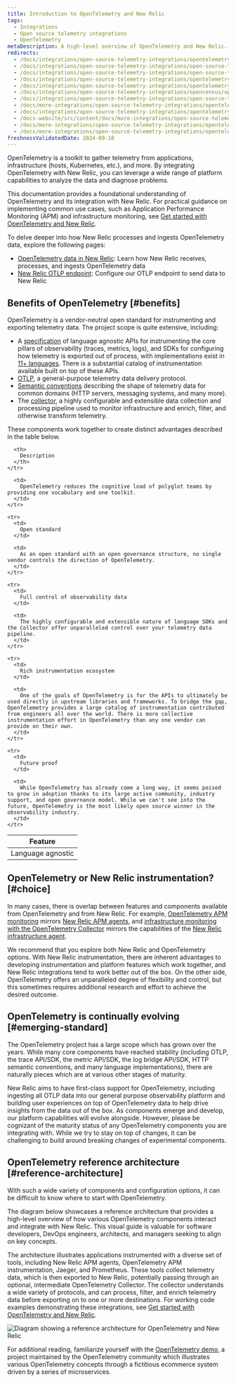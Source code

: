 ```yaml
---
title: Introduction to OpenTelemetry and New Relic
tags:
  - Integrations
  - Open source telemetry integrations
  - OpenTelemetry
metaDescription: A high-level overview of OpenTelemetry and New Relic.
redirects:
  - /docs/integrations/open-source-telemetry-integrations/opentelemetry/introduction-opentelemetry-new-relic
  - /docs/integrations/open-source-telemetry-integrations/open-source-telemetry-integration-list/new-relics-opentelemetry-integration
  - /docs/integrations/open-source-telemetry-integrations/open-source-telemetry-integration-list/opentelemetry-exporter
  - /docs/integrations/open-source-telemetry-integrations/opentelemetry/opentelemetry-exporter
  - /docs/integrations/open-source-telemetry-integrations/opentelemetry/introduction-opentelemetry
  - /docs/integrations/open-source-telemetry-integrations/opencensus/opencensus-exporter
  - /docs/integrations/open-source-telemetry-integrations/open-source-telemetry-integration-list/new-relics-opencensus-integration
  - /docs/more-integrations/open-source-telemetry-integrations/opentelemetry/introduction-opentelemetry-new-relic
  - /docs/integrations/open-source-telemetry-integrations/opentelemetry/opentelemetry-concepts/
  - /docs-website/src/content/docs/more-integrations/open-source-telemetry-integrations/opentelemetry/opentelemetry-ref-architecture/
  - /docs/more-integrations/open-source-telemetry-integrations/opentelemetry/opentelemetry-comparison
  - /docs/more-integrations/open-source-telemetry-integrations/opentelemetry/opentelemetry-introduction
freshnessValidatedDate: 2024-09-10
---
```


OpenTelemetry is a toolkit to gather telemetry from applications, infrastructure (hosts, Kubernetes, etc.), and more. By integrating OpenTelemetry with New Relic, you can leverage a wide range of platform capabilities to analyze the data and diagnose problems.

This documentation provides a foundational understanding of OpenTelemetry and its integration with New Relic. For practical guidance on implementing common use cases, such as Application Performance Monitoring (APM) and infrastructure monitoring, see [Get started with OpenTelemetry and New Relic](/docs/opentelemetry/get-started/opentelemetry-get-started-intro/). 

To delve deeper into how New Relic processes and ingests OpenTelemetry data, explore the following pages:
* [OpenTelemetry data in New Relic](/docs/opentelemetry/best-practices/opentelemetry-data-overview/): Learn how New Relic receives, processes, and ingests OpenTelemetry data
* [New Relic OTLP endpoint](/docs/opentelemetry/best-practices/opentelemetry-otlp/): Configure our OTLP endpoint to send data to New Relic


## Benefits of OpenTelemetry [#benefits]

OpenTelemetry is a vendor-neutral open standard for instrumenting and exporting telemetry data. The project scope is quite extensive, including:

* A [specification](https://opentelemetry.io/docs/specs/otel/) of language agnostic APIs for instrumenting the core pillars of observability (traces, metrics, logs), and SDKs for configuring how telemetry is exported out of process, with implementations exist in [11+ languages](https://opentelemetry.io/docs/languages/). There is a substantial catalog of instrumentation available built on top of these APIs.
* [OTLP](https://opentelemetry.io/docs/specs/otlp/), a general-purpose telemetry data delivery protocol.
* [Semantic conventions](https://opentelemetry.io/docs/specs/semconv/) describing the shape of telemetry data for common domains (HTTP servers, messaging systems, and many more).
* The [collector](https://opentelemetry.io/docs/collector/), a highly configurable and extensible data collection and processing pipeline used to monitor infrastructure and enrich, filter, and otherwise transform telemetry.

These components work together to create distinct advantages described in the table below.

<table>
  <thead>
    <tr>
      <th style={{ width: "200px" }}>
        Feature
      </th>

      <th>
        Description
      </th>
    </tr>
  </thead>

  <tbody>
    <tr>
      <td>
        Language agnostic
      </td>

      <td>
        OpenTelemetry reduces the cognitive load of polyglot teams by providing one vocabulary and one toolkit.
      </td>
    </tr>

    <tr>
      <td>
        Open standard
      </td>

      <td>
        As an open standard with an open governance structure, no single vendor controls the direction of OpenTelemetry.
      </td>
    </tr>

    <tr>
      <td>
        Full control of observability data
      </td>

      <td>
        The highly configurable and extensible nature of language SDKs and the Collector offer unparalleled control over your telemetry data pipeline.
      </td>
    </tr>

    <tr>
      <td>
        Rich instrumentation ecosystem
      </td>

      <td>
        One of the goals of OpenTelemetry is for the APIs to ultimately be used directly in upstream libraries and frameworks. To bridge the gap, OpenTelemetry provides a large catalog of instrumentation contributed from engineers all over the world. There is more collective instrumentation effort in OpenTelemetry than any one vendor can provide on their own.
      </td>
    </tr>

    <tr>
      <td>
        Future proof
      </td>

      <td>
        While OpenTelemetry has already come a long way, it seems poised to grow in adoption thanks to its large active community, industry support, and open governance model. While we can't see into the future, OpenTelemetry is the most likely open source winner in the observability industry.
      </td>
    </tr>
  </tbody>
</table>

## OpenTelemetry or New Relic instrumentation? [#choice]

In many cases, there is overlap between features and components available from OpenTelemetry and from New Relic. For example, [OpenTelemetry APM monitoring](/docs/opentelemetry/get-started/apm-monitoring/opentelemetry-apm-intro/) mirrors [New Relic APM agents](/docs/apm/new-relic-apm/getting-started/introduction-apm/), and [infrastructure monitoring with the OpenTelemetry Collector](/docs/opentelemetry/get-started/collector-infra-monitoring/opentelemetry-collector-infra-intro/) mirrors the capabilities of the [New Relic infrastructure agent](/docs/infrastructure/infrastructure-monitoring/get-started/get-started-infrastructure-monitoring/).

We recommend that you explore both New Relic and OpenTelemetry options. With New Relic instrumentation, there are inherent advantages to developing instrumentation and platform features which work together, and New Relic integrations tend to work better out of the box. On the other side, OpenTelemetry offers an unparalleled degree of flexibility and control, but this sometimes requires additional research and effort to achieve the desired outcome.

## OpenTelemetry is continually evolving [#emerging-standard]

The OpenTelemetry project has a large scope which has grown over the years. While many core components have reached stability (including OTLP, the trace API/SDK, the metric API/SDK, the log bridge API/SDK, HTTP semantic conventions, and many language implementations), there are naturally pieces which are at various other stages of maturity.

New Relic aims to have first-class support for OpenTelemetry, including ingesting all OTLP data into our general purpose observability platform and building user experiences on top of OpenTelemetry data to help drive insights from the data out of the box. As components emerge and develop, our platform capabilities will evolve alongside. However, please be cognizant of the maturity status of any OpenTelemetry components you are integrating with. While we try to stay on top of changes, it can be challenging to build around breaking changes of experimental components.

## OpenTelemetry reference architecture [#reference-architecture]

With such a wide variety of components and configuration options, it can be difficult to know where to start with OpenTelemetry.

The diagram below showcases a reference architecture that provides a high-level overview of how various OpenTelemetry components interact and integrate with New Relic. This visual guide is valuable for software developers, DevOps engineers, architects, and managers seeking to align on key concepts. 

The architecture illustrates applications instrumented with a diverse set of tools, including New Relic APM agents, OpenTelemetry APM instrumentation, Jaeger, and Prometheus. These tools collect telemetry data, which is then exported to New Relic, potentially passing through an optional, intermediate OpenTelemetry Collector. The collector understands a wide variety of protocols, and can process, filter, and enrich telemetry data before exporting on to one or more destinations. For working code examples demonstrating these integrations, see [Get started with OpenTelemetry and New Relic](/docs/opentelemetry/get-started/opentelemetry-get-started-intro/).

<img
  title="Diagram showing a reference architecture for OpenTelemetry and New Relic"
  alt="Diagram showing a reference architecture for OpenTelemetry and New Relic"
  src="/images/more-integrations_diagram_otel-ref-arch.webp"
/>

For additional reading, familiarize yourself with the [OpenTelemetry demo](https://opentelemetry.io/docs/demo/), a project maintained by the OpenTelemetry community which illustrates various OpenTelemetry concepts through a fictitious ecommerce system driven by a series of microservices.


